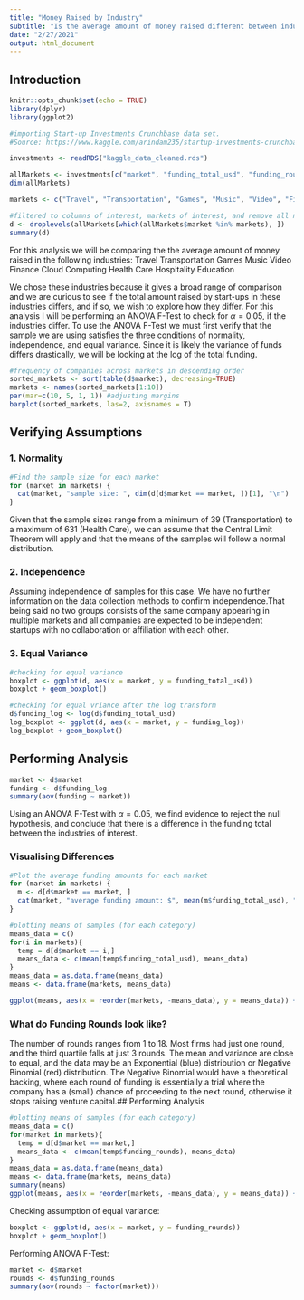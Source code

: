 ```yaml
---
title: "Money Raised by Industry"
subtitle: "Is the average amount of money raised different between industries?"
date: "2/27/2021"
output: html_document
---
```

## Introduction
```r
knitr::opts_chunk$set(echo = TRUE)
library(dplyr)
library(ggplot2)
```

```r
#importing Start-up Investments Crunchbase data set.
#Source: https://www.kaggle.com/arindam235/startup-investments-crunchbase

investments <- readRDS("kaggle_data_cleaned.rds")

allMarkets <- investments[c("market", "funding_total_usd", "funding_rounds")]
dim(allMarkets)

markets <- c("Travel", "Transportation", "Games", "Music", "Video", "Finance", "Cloud Computing", "Health Care", "Hospitality", "Education")

#filtered to columns of interest, markets of interest, and remove all null funding amounts
d <- droplevels(allMarkets[which(allMarkets$market %in% markets), ])
summary(d)


```

For this analysis we will be comparing the the average amount of money raised in the following industries:
Travel
Transportation
Games
Music
Video
Finance
Cloud Computing
Health Care
Hospitality
Education


We chose these industries because it gives a broad range of comparison and we are curious to see if the total amount raised by start-ups in these industries differs, and if so, we wish to explore how they differ. 
For this analysis I will be performing an ANOVA F-Test to check for $\alpha = 0.05$, if the industries differ. To use the ANOVA F-Test we must first verify that the sample we are using satisfies the three conditions of normality, independence, and equal variance. Since it is likely the variance of funds differs drastically, we will be looking at the log of the total funding. 

```r
#frequency of companies across markets in descending order
sorted_markets <- sort(table(d$market), decreasing=TRUE)
markets <- names(sorted_markets[1:10])
par(mar=c(10, 5, 1, 1)) #adjusting margins
barplot(sorted_markets, las=2, axisnames = T)

```



## Verifying Assumptions
### 1. Normality
```r
#Find the sample size for each market
for (market in markets) {
  cat(market, "sample size: ", dim(d[d$market == market, ])[1], "\n")
}
```
Given that the sample sizes range from a minimum of 39 (Transportation) to a maximum of 631 (Health Care), we can assume that the Central Limit Theorem will apply and that the means of the samples will follow a normal distribution. 

### 2. Independence
Assuming independence of samples for this case. We have no further information on the data collection methods to confirm independence.That being said no two groups consists of the same company appearing in multiple markets and all companies are expected to be independent startups with no collaboration or affiliation with each other.

### 3. Equal Variance

``` r
#checking for equal variance
boxplot <- ggplot(d, aes(x = market, y = funding_total_usd))
boxplot + geom_boxplot()

#checking for equal vriance after the log transform
d$funding_log <- log(d$funding_total_usd)
log_boxplot <- ggplot(d, aes(x = market, y = funding_log))
log_boxplot + geom_boxplot()

```

## Performing Analysis

```r
market <- d$market
funding <- d$funding_log
summary(aov(funding ~ market))
```
Using an ANOVA F-Test with $\alpha = 0.05$, we find evidence to reject the null hypothesis, and conclude that there is a difference in the funding total between the industries of interest.


### Visualising Differences
```r
#Plot the average funding amounts for each market
for (market in markets) {
  m <- d[d$market == market, ]
  cat(market, "average funding amount: $", mean(m$funding_total_usd), "\n")
}

#plotting means of samples (for each category)
means_data = c()
for(i in markets){
  temp = d[d$market == i,]
  means_data <- c(mean(temp$funding_total_usd), means_data)
}
means_data = as.data.frame(means_data)
means <- data.frame(markets, means_data)

ggplot(means, aes(x = reorder(markets, -means_data), y = means_data)) + geom_bar(stat = "identity") + labs(title = "Average Funding Total by Industry", x = "", y = "")
```


### What do Funding Rounds look like?

The number of rounds ranges from 1 to 18. Most firms had just one round, and the third quartile falls at just 3 rounds. The mean and variance are close to equal, and the data may be an Exponential (blue) distribution or Negative Binomial (red) distribution. The Negative Binomial would have a theoretical backing, where each round of funding is essentially a trial where the company has a (small) chance of proceeding to the next round, otherwise it stops raising venture capital.## Performing Analysis

```r
#plotting means of samples (for each category)
means_data = c()
for(market in markets){
  temp = d[d$market == market,]
  means_data <- c(mean(temp$funding_rounds), means_data)
}
means_data = as.data.frame(means_data)
means <- data.frame(markets, means_data)
summary(means)
ggplot(means, aes(x = reorder(markets, -means_data), y = means_data)) + geom_bar(stat = "identity") + labs(title = "Average Number of Rounds by Industry", x = "", y = "")
```

Checking assumption of equal variance: 

```r
boxplot <- ggplot(d, aes(x = market, y = funding_rounds))
boxplot + geom_boxplot()

```

Performing ANOVA F-Test:
``` r
market <- d$market
rounds <- d$funding_rounds
summary(aov(rounds ~ factor(market)))

```

